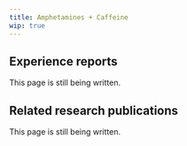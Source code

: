 ---
title: Amphetamines + Caffeine
wip: true
---

## Experience reports

This page is still being written.

## Related research publications

This page is still being written.

